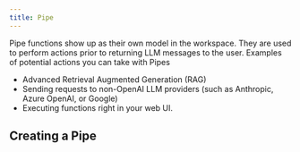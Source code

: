 ```yaml
---
title: Pipe
---
```


Pipe functions show up as their own model in the workspace. 
They are used to perform actions prior to returning LLM messages to the user.
Examples of potential actions you can take with Pipes  
- Advanced Retrieval Augmented Generation (RAG)
- Sending requests to non-OpenAI LLM providers (such as Anthropic, Azure OpenAI, or Google)
- Executing functions right in your web UI.


## Creating a Pipe
